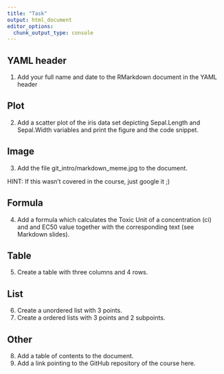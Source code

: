 ---
title: "Task"
output: html_document
editor_options: 
  chunk_output_type: console
---

## YAML header

1. Add your full name and date to the RMarkdown document in the YAML header

## Plot

2. Add a scatter plot of the iris data set depicting Sepal.Length and Sepal.Width
variables and print the figure and the code snippet.

## Image

3. Add the file git_intro/markdown_meme.jpg to the document.

HINT: If this wasn't covered in the course, just google it ;)

## Formula

4. Add a formula which calculates the Toxic Unit of a concentration (ci) and and
EC50 value together with the corresponding text (see Markdown slides).

## Table
5. Create a table with three columns and 4 rows.

## List
6. Create a unordered list with 3 points.
7. Create a ordered lists with 3 points and 2 subpoints.

## Other

8. Add a table of contents to the document.
9. Add a link pointing to the GitHub repository of the course here.